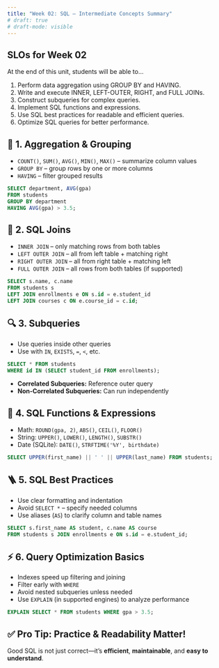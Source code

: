 ```yaml
---
title: "Week 02: SQL – Intermediate Concepts Summary"
# draft: true
# draft-mode: visible
---
```


## SLOs for Week 02

At the end of this unit, students will be able to...

1.  Perform data aggregation using GROUP BY and HAVING.
2.  Write and execute INNER, LEFT-OUTER, RIGHT, and FULL JOINs.
3.  Construct subqueries for complex queries.
4.  Implement SQL functions and expressions.
5.  Use SQL best practices for readable and efficient queries.
6.  Optimize SQL queries for better performance.


## 📏 1. Aggregation & Grouping

* `COUNT()`, `SUM()`, `AVG()`, `MIN()`, `MAX()` – summarize column values
* `GROUP BY` – group rows by one or more columns
* `HAVING` – filter grouped results

```sql
SELECT department, AVG(gpa)
FROM students
GROUP BY department
HAVING AVG(gpa) > 3.5;
```

## 🔗 2. SQL Joins

* `INNER JOIN` – only matching rows from both tables
* `LEFT OUTER JOIN` – all from left table + matching right
* `RIGHT OUTER JOIN` – all from right table + matching left
* `FULL OUTER JOIN` – all rows from both tables (if supported)

```sql
SELECT s.name, c.name
FROM students s
LEFT JOIN enrollments e ON s.id = e.student_id
LEFT JOIN courses c ON e.course_id = c.id;
```

## 🔍 3. Subqueries

* Use queries inside other queries
* Use with `IN`, `EXISTS`, `=`, `<`, etc.

```sql
SELECT * FROM students
WHERE id IN (SELECT student_id FROM enrollments);
```

* **Correlated Subqueries:** Reference outer query
* **Non-Correlated Subqueries:** Can run independently

## 🧲 4. SQL Functions & Expressions

* Math: `ROUND(gpa, 2)`, `ABS()`, `CEIL()`, `FLOOR()`
* String: `UPPER()`, `LOWER()`, `LENGTH()`, `SUBSTR()`
* Date (SQLite): `DATE()`, `STRFTIME('%Y', birthdate)`

```sql
SELECT UPPER(first_name) || ' ' || UPPER(last_name) FROM students;
```

## 🪜 5. SQL Best Practices

* Use clear formatting and indentation
* Avoid `SELECT *` – specify needed columns
* Use aliases (`AS`) to clarify column and table names

```sql
SELECT s.first_name AS student, c.name AS course
FROM students s JOIN enrollments e ON s.id = e.student_id;
```

## ⚡ 6. Query Optimization Basics

* Indexes speed up filtering and joining
* Filter early with `WHERE`
* Avoid nested subqueries unless needed
* Use `EXPLAIN` (in supported engines) to analyze performance

```sql
EXPLAIN SELECT * FROM students WHERE gpa > 3.5;
```

## ✅ Pro Tip: Practice & Readability Matter!

Good SQL is not just correct—it’s **efficient**, **maintainable**, and **easy to understand**.